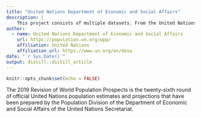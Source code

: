 ```yaml
---
title: "United Nations Department of Economic and Social Affairs"
description: |
    This project consists of multiple datasets. From the United Nations site the Population dataset was collected.
author:
  - name: United Nations Department of Economic and Social Affairs
    url: https://population.un.org/wpp/
    affiliation: United Nations
    affiliation_url: https://www.un.org/en/desa
date: "`r Sys.Date()`"
output: distill::distill_article
---
```


```r
knitr::opts_chunk$set(echo = FALSE)
```

The 2019 Revision of World Population Prospects is the twenty-sixth round of official United Nations population estimates and projections that have been prepared by the Population Division of the Department of Economic and Social Affairs of the United Nations Secretariat.